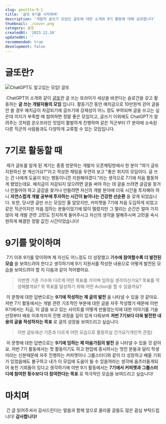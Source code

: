 ```yaml
---
slug: geultto-9-1
title: '글또 9기를 시작하며'
description: '개발자 글쓰기 모임인 글또에 대한 소개와 9기 활동에 대해 공유합니다'
thumbnail: ./cover.png
category: 글또
createdAt: '2023.12.10'
updatedAt: ''
recommended: true
development: false
--- 
```


# 글또란?

![ChatGPT도 알고있는 모임! 글또](./1.png)

&nbsp;ChatGPT의 소개와 같이 [글또](https://www.notion.so/zzsza/ac5b18a482fb4df497d4e8257ad4d516)란 글 쓰는 또라이가 세상을 바꾼다는 슬로건을 갖고 활동하는 **글 쓰는 개발자들의 모임** 입니다. 활동기간 동안 예치금으로 10만원씩 걷어 글을 안 쓸 경우 예치금이 차감되기에 글쓰기에 강제성이 어느 정도 부여되며 글을 쓰고는 싶은데 의지가 부족할 때 참여하면 정말 좋은 모임이고, 글쓰기 이외에도 ChatGPT가 알려주는 것처럼 온오프라인 밋업이 활발하게 진행하며 같은 직군부터 IT 분야에 소속된 다른 직군의 사람들과도 다양하게 교류할 수 있는 모임입니다.

# 7기로 활동할 때

&nbsp;제가 글또를 알게 된 계기는 종종 방문하는 개발자 오픈채팅방에서 한 분이 "여기 글또 지원하신 분 계신가요?"라고 작성한 채팅을 우연히 보고 "좋은 취지의 모임이다. 글 쓰는 건 나에게 도움이 되는 행동이니깐 지원해야겠다."라는 생각으로 7기에 처음 활동하게 됐었는데요. 예치금이 차감되지 않으려면 글을 써야 하는 데 글을 쓰려면 글감을 찾거나 만들어야 하고 글감을 찾거나 만들려면 자신의 개발 분야에 더욱 시간을 투자해야 하니 **자연스럽게 개발 공부에 투자하는 시간이 늘어나는 건강한 선순환** 을 갖게 되었습니다. 또한, 당시엔 글만 쓰는 모임인 줄 알았지만, 커피챗을 7기에 처음 도입하게 되었고 같은 직군이지만 처음 접하는 분들이었기에 많이 떨렸지만 그 떨리는 순간은 얼마 가지 않아 제 개발 관련 고민도 진지하게 들어주시고 자신의 생각을 말해주시며 고민을 속시원하게 해결한 정말 값진 시간이었습니다!

# 9기를 맞이하며

&nbsp;7기 이후 9기를 맞이하며 제 자신도 어느정도 더 성장했고 **기수에 참여할수록 더 발전된 모습** 을 보여드려야 한다고 생각하기에 9기 지원서를 작성한 내용으로 어떻게 발전된 모습을 보여드려야 할 지 다음과 같이 적어봤어요.

> 이번엔 기존 기수와 다르게 어떤 목표를 가지며 임하실 생각이신가요? 목표를 작성해볼까요? 위 목표를 달성하기 위해 어떤 Action을 할 수 있을까요?

&nbsp;이 문항에 대한 답변으로는 **9기에 작성하는 제 글의 발전** 을 나타낼 수 있을 것 같아요. 저번 7기 활동에서는 개발 관련 기초적인 부분에 대한 글을 자주 작성했기 때문에 이번 9기에서는 지금, 이 글을 보고 있는 사이트를 어떻게 만들었는지에 대한 이야기를 기술 선정부터 배포 이후까지의 진행 과정을 깊이 있게 다뤄보며 **저번 7기보다 더욱 발전한 내용의 글을 작성하자는 목표** 로 글의 성장을 보여드리고 싶습니다.

> 이번 글또에선 기존과 다르게 어떤 모습으로 활동하실 건가요?(개인적 관점)

&nbsp;이 문항에 대한 답변으로는 **9기에 임하는 제 마음가짐의 발전** 을 나타낼 수 있을 것 같아요. 저번 7기 활동에서는 첫 활동이기도 하고 현업에 종사하시는 멋진 분들과 달리 학생이라는 신분때문에 자주 진행하는 커피챗이나 그룹스터디와 같이 더 성장하고 배울 기회가 있었음에도 불구하고 내가 이 모임에 도움이 될 수 있을까라는 생각에 움츠러들게되어 놓친 기회들이 있다고 생각하기에 이번 9기 활동에서는 **7기에서 커피챗과 그룹스터디에 참여한 횟수보다 더 참여한다는 목표** 로 적극적인 모습을 보여드리고 싶습니다!

# 마치며

&nbsp;긴 글 읽어주셔서 감사드린다는 말씀과 함께 앞으로 올라올 글들도 많은 괌심 부탁드립니다! **감사합니다!**